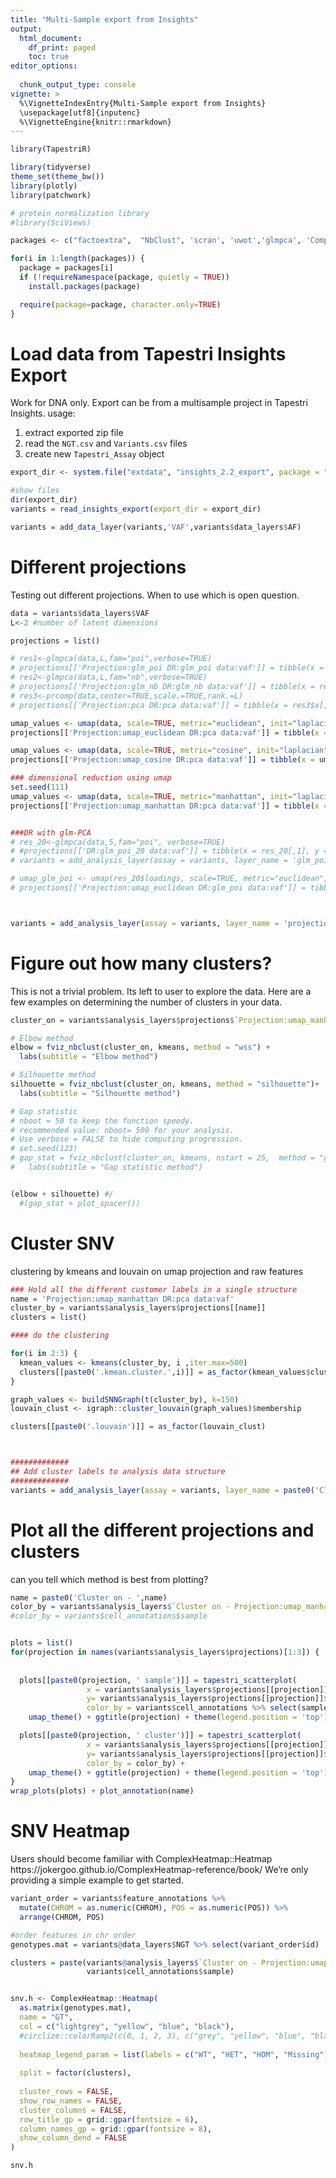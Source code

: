 ```yaml
---
title: "Multi-Sample export from Insights"
output:
  html_document:
    df_print: paged
    toc: true
editor_options: 
  
  chunk_output_type: console
vignette: >
  %\VignetteIndexEntry{Multi-Sample export from Insights}
  \usepackage[utf8]{inputenc}
  %\VignetteEngine{knitr::rmarkdown}
---
```



```r

library(TapestriR)

library(tidyverse)
theme_set(theme_bw())
library(plotly)
library(patchwork)

# protein normalization library
#library(SciViews)

packages <- c("factoextra",  "NbClust", 'scran', 'uwot','glmpca', 'ComplexHeatmap')

for(i in 1:length(packages)) {
  package = packages[i]
  if (!requireNamespace(package, quietly = TRUE))
    install.packages(package)

  require(package=package, character.only=TRUE)
}


```


# Load data from Tapestri Insights Export

Work for DNA only. Export can be from a multisample project in Tapestri Insights. 
usage:

1) extract exported zip file
2) read the `NGT.csv` and `Variants.csv` files
3) create new `Tapestri_Assay` object

```r

export_dir <- system.file("extdata", "insights_2.2_export", package = "TapestriR")

#show files
dir(export_dir)
variants = read_insights_export(export_dir = export_dir)

variants = add_data_layer(variants,'VAF',variants$data_layers$AF)


```


# Different projections

Testing out different projections. When to use which is open question. 

```r

data = variants$data_layers$VAF
L<-2 #number of latent dimensions

projections = list()

# res1<-glmpca(data,L,fam="poi",verbose=TRUE)
# projections[['Projection:glm_poi DR:glm_poi data:vaf']] = tibble(x = res1$loadings[,1], y = res1$loadings[,2])
# res2<-glmpca(data,L,fam="nb",verbose=TRUE)
# projections[['Projection:glm_nb DR:glm_nb data:vaf']] = tibble(x = res2$loadings[,1], y = res2$loadings[,2])
# res3<-prcomp(data,center=TRUE,scale.=TRUE,rank.=L)
# projections[['Projection:pca DR:pca data:vaf']] = tibble(x = res3$x[,1], y = res3$x[,2])

umap_values <- umap(data, scale=TRUE, metric="euclidean", init="laplacian", pca=20) 
projections[['Projection:umap_euclidean DR:pca data:vaf']] = tibble(x = umap_values[,1], y = umap_values[,2])

umap_values <- umap(data, scale=TRUE, metric="cosine", init="laplacian", pca=20) 
projections[['Projection:umap_cosine DR:pca data:vaf']] = tibble(x = umap_values[,1], y = umap_values[,2])

### dimensional reduction using umap
set.seed(111)
umap_values <- umap(data, scale=TRUE, metric="manhattan", init="laplacian", pca=20) 
projections[['Projection:umap_manhattan DR:pca data:vaf']] = tibble(x = umap_values[,1], y = umap_values[,2])


###DR with glm-PCA
# res_20<-glmpca(data,5,fam="poi", verbose=TRUE)
# #projections[['DR:glm_poi_20 data:vaf']] = tibble(x = res_20[,1], y = res_20[,2])
# variants = add_analysis_layer(assay = variants, layer_name = 'glm_poi_5', as_tibble(res_20$loadings))

# umap_glm_poi <- umap(res_20$loadings, scale=TRUE, metric="euclidean", init="laplacian")
# projections[['Projection:umap_euclidean DR:glm_poi data:vaf']] = tibble(x = umap_glm_poi[,1], y = umap_glm_poi[,2])



variants = add_analysis_layer(assay = variants, layer_name = 'projections', as_tibble(projections))


```



# Figure out how many clusters?

This is not a trivial problem. Its left to user to explore the data. Here are a few examples on determining the number of clusters in your data. 

```r

cluster_on = variants$analysis_layers$projections$`Projection:umap_manhattan DR:pca data:vaf`

# Elbow method
elbow = fviz_nbclust(cluster_on, kmeans, method = "wss") +
  labs(subtitle = "Elbow method")

# Silhouette method
silhouette = fviz_nbclust(cluster_on, kmeans, method = "silhouette")+
  labs(subtitle = "Silhouette method")

# Gap statistic
# nboot = 50 to keep the function speedy. 
# recommended value: nboot= 500 for your analysis.
# Use verbose = FALSE to hide computing progression.
# set.seed(123)
# gap_stat = fviz_nbclust(cluster_on, kmeans, nstart = 25,  method = "gap_stat", nboot = 25)+
#   labs(subtitle = "Gap statistic method")


(elbow + silhouette) #/ 
  #(gap_stat + plot_spacer())

```


# Cluster SNV

clustering by kmeans and louvain on umap projection and raw features

```r

### Hold all the different customer labels in a single structure
name = 'Projection:umap_manhattan DR:pca data:vaf'
cluster_by = variants$analysis_layers$projections[[name]]
clusters = list()

#### do the clustering

for(i in 2:3) {
  kmean_values <- kmeans(cluster_by, i ,iter.max=500)
  clusters[[paste0('.kmean.cluster.',i)]] = as_factor(kmean_values$cluster)
}

graph_values <- buildSNNGraph(t(cluster_by), k=150)
louvain_clust <- igraph::cluster_louvain(graph_values)$membership

clusters[[paste0('.louvain')]] = as_factor(louvain_clust)



#############
## Add cluster labels to analysis data structure
#############
variants = add_analysis_layer(assay = variants, layer_name = paste0('Cluster on - ',name), as_tibble(clusters))


```

# Plot all the different projections and clusters

can you tell which method is best from plotting? 

```r


name = paste0('Cluster on - ',name)
color_by = variants$analysis_layers$`Cluster on - Projection:umap_manhattan DR:pca data:vaf`$.kmean.cluster.2
#color_by = variants$cell_annotations$sample


plots = list()
for(projection in names(variants$analysis_layers$projections)[1:3]) {
  
  
  plots[[paste0(projection, ' sample')]] = tapestri_scatterplot(
                 x = variants$analysis_layers$projections[[projection]]$x, 
                 y= variants$analysis_layers$projections[[projection]]$y, 
                 color_by = variants$cell_annotations %>% select(sample)) + 
    umap_theme() + ggtitle(projection) + theme(legend.position = 'top')

  plots[[paste0(projection, ' cluster')]] = tapestri_scatterplot(
                 x = variants$analysis_layers$projections[[projection]]$x, 
                 y= variants$analysis_layers$projections[[projection]]$y, 
                 color_by = color_by) + 
    umap_theme() + ggtitle(projection) + theme(legend.position = 'top')
}
wrap_plots(plots) + plot_annotation(name)


```


# SNV Heatmap

Users should become familiar with ComplexHeatmap::Heatmap https://jokergoo.github.io/ComplexHeatmap-reference/book/ 
We're only providing a simple example to get started.

```r
variant_order = variants$feature_annotations %>%
  mutate(CHROM = as.numeric(CHROM), POS = as.numeric(POS)) %>%
  arrange(CHROM, POS)

#order features in chr order
genotypes.mat = variants@data_layers$NGT %>% select(variant_order$id)

clusters = paste(variants@analysis_layers$`Cluster on - Projection:umap_manhattan DR:pca data:vaf`$.kmean.cluster.2, 
                 variants$cell_annotations$sample)


snv.h <- ComplexHeatmap::Heatmap(
  as.matrix(genotypes.mat),
  name = "GT",
  col = c("lightgrey", "yellow", "blue", "black"),
  #circlize::colorRamp2(c(0, 1, 2, 3), c("grey", "yellow", "blue", "black"))
  
  heatmap_legend_param = list(labels = c("WT", "HET", "HOM", "Missing")),
  
  split = factor(clusters),
  
  cluster_rows = FALSE,
  show_row_names = FALSE,
  cluster_columns = FALSE,
  row_title_gp = grid::gpar(fontsize = 6),
  column_names_gp = grid::gpar(fontsize = 8),
  show_column_dend = FALSE
)

snv.h


```


